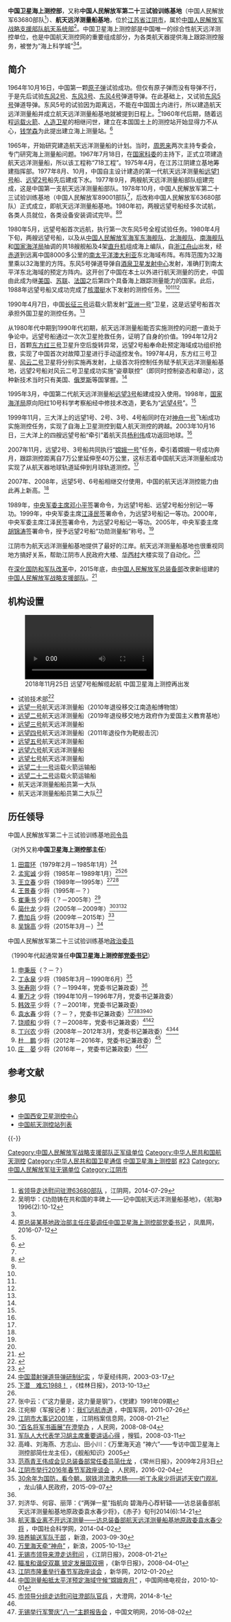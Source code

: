 {{Infobox PRCG
|color = darkgreen
|机构名称 = 中国人民解放军第二十三试验训练基地
|上级机构 = [[中国人民解放军战略支援部队航天系统部|中国人民解放军战略支援部队航天系统部]]
|机构类型 = [[中国人民解放军战略支援部队|中国人民解放军战略支援部队]]
|军事级别 = 正军级|nocat
|标志1 = China Emblem PLA.svg
|标志1说明 = [[中国人民解放军军徽|中国人民解放军军徽]]
|职位1 = 司令员
|人员1 = [[吴锦高|吴锦高]]
|衔级1 = [[中国人民解放军少将|少将]]
|职位2 = 政治委员
|人员2 = [[庄晏|庄晏]]
|衔级2 = [[中国人民解放军少将|少将]]
|职位3 =
|人员3 =
|职位4 =
|人员4 =
|地址1 = [[江苏省|江苏省]][[江阴市|江阴市]]
|成立时间 = 1978年
|a=
|b=
|c=
|d=
|E=
|e=
}}

'''中国卫星海上测控部'''，又称'''中国人民解放军第二十三试验训练基地'''（中国人民解放军63680部队<ref>[http://www.cnjsjy.cn/centent/2014-07/29/content_240835.htm 省领导走访慰问驻澄63680部队] {{Wayback|url=http://www.cnjsjy.cn/centent/2014-07/29/content_240835.htm |date=20190607181541 }}，江阴网，2014-07-29</ref>）、'''航天远洋测量船基地'''，位於[[江苏省|江苏省]][[江阴市|江阴市]]，属於[[中国人民解放军战略支援部队航天系统部|中国人民解放军战略支援部队航天系统部]]<ref>吴明华：《功勋铸在共和国的丰碑上——记中国航天远洋测量船基地》，《航海》1996(2):10-12</ref>。中国卫星海上测控部是中国唯一的综合性航天远洋测控单位，也是中国航天测控网的重要组成部分，为各类航天器提供海上跟踪测控服务，被誉为“海上科学城”<ref name=zgcbw/><ref name=shuji>[http://news.ifeng.com/a/20160712/49340876_0.shtml 原总装某基地政治部主任庄晏调任中国卫星海上测控部党委书记] {{Wayback|url=http://news.ifeng.com/a/20160712/49340876_0.shtml |date=20180128142513 }}，凤凰网，2016-07-12</ref>。

==简介==
1964年10月16日，中国第一颗[[原子弹|原子弹]]试验成功。但仅有原子弹而没有导弹不行，于是先后试验[[东风弹道导弹|东风2号]]、[[东风弹道导弹|东风3号]]、[[东风弹道导弹|东风4号]]弹道导弹。在此基础上，又试验[[东风弹道导弹|东风5号]]弹道导弹。东风5号的试验因为距离远，不能在中国国土内进行，所以建造航天远洋测量船并成立航天远洋测量船基地就被提到日程上。<ref name=zgskw/>1960年代后期，随着远程[[运载火箭|运载火箭]]、[[人造卫星|人造卫星]]的相继问世，建立在本国国土上的测控站开始显得力不从心，[[钱学森|钱学森]]为此提出建立海上测量站。<ref>{{Cite web |url=http://youth.sjtu.edu.cn/plus/view.php?aid=4711 |title=上海交大钱学森图书馆暑期社会实践团“重走学森路”，上海交通大学，2012-08-14 |accessdate=2016-10-04 |archive-date=2016-10-05 |archive-url=https://web.archive.org/web/20161005121102/http://youth.sjtu.edu.cn/plus/view.php?aid=4711 |dead-url=no }}</ref>

1965年，开始研究建造航天远洋测量船的计划。当时，[[周恩来|周恩来]]两次主持专委会，专门研究海上测量船问题。1967年7月18日，在[[国家科委|国家科委]]的主持下，正式立项建造航天远洋测量船，所以该工程称“718工程”。1975年4月，在江苏江阴建立基地筹建指挥部。1977年8月、10月，中国自主设计建造的第一代航天远洋测量船[[远望号|远望1号]]船、[[远望号|远望2号]]船先后建成下水。1977年9月，两艘航天远洋测量船部队组建完成，这是中国第一支航天远洋测量船部队。1978年10月，中国人民解放军第二十三试验训练基地（中国人民解放军89001部队<ref name=dangj/>，后改称中国人民解放军63680部队）正式成立，即航天远洋测量船基地。1980年初，两艘远望号船经多次试航，各类人员就位，各类设备安装调试完毕。<ref name=zgcbw>{{Cite web |url=http://www.cnshipnet.com/news/3/12734.html |title=中国航天远洋测量船基地30年发展之路，中国船舶网，于2016-10-04查阅 |accessdate=2016-10-04 |archive-date=2020-09-17 |archive-url=https://web.archive.org/web/20200917153833/http://www.cnshipnet.com/news/3/12734.html |dead-url=no }}</ref><ref name=zgskw/>

1980年5月，远望号船首次远航，执行第一次东风5号全程试验任务。1980年4月下旬，两艘远望号船，以及从[[中国人民解放军海军|中国人民解放军海军]][[东海舰队|东海舰队]]、[[北海舰队|北海舰队]]、[[南海舰队|南海舰队]]和[[国家海洋局|国家海洋局]]抽调的共18艘舰船及4架[[直升机|直升机]]组成海上编队，自[[浙江|浙江]][[舟山|舟山]]出发，经[[赤道|赤道]]到远离中国8000多公里的[[南太平洋|南太平洋]][[澳大利亚|澳大利亚]]东北海域布阵。布阵范围为32海里乘以32海里的方阵。东风5号弹道导弹自[[酒泉卫星发射中心|酒泉卫星发射中心]]发射，准确打到南太平洋东北海域的预定方阵内。这开创了中国在本土以外进行航天测量的历史，中国由此成为继[[美国|美国]]、[[苏联|苏联]]、[[法国|法国]]之后第四个具备海上跟踪测量能力的国家。此后，1988年远望号船又成功完成了[[核潜艇|核潜艇]]水下发射的测控任务。<ref name=zgcbw/><ref name=zgskw/><ref name=guilin/>

1990年4月7日，中国[[长征三号|长征三号]]运载火箭发射“[[亚洲一号|亚洲一号]]”卫星，这是远望号船首次承担外国卫星的测控任务。<ref name=zgcbw/>

从1980年代中期到1990年代初期，航天远洋测量船能否实施测控的问题一直处于争论中。远望号船通过一次次卫星抢救任务，证明了自身的价值。1994年12月2日，首颗[[东方红三号|东方红三号]]卫星升空后旋转异常，远望2号船奉命赴预定海域成功组织抢救，实现了中国首次对故障卫星进行手动遥控发令。1997年4月，东方红三号卫星、[[风云二号|风云二号]]卫星将分别实施再发射，上级首次将控制任务赋予航天远洋测量船基地，远望2号船对风云二号卫星成功实施“姿章联控”（即同时控制姿态和章动），这种新技术当时只有美国、[[俄罗斯|俄罗斯]]等国掌握。<ref name=zgcbw/>

1995年3月，中国第二代航天远洋测量船[[远望号|远望3号]]船建成投入使用。1998年，[[国家海洋局|国家海洋局]]原向阳红10号科学考察船经中修技术改造，更名为“[[远望号|远望4号]]”。<ref name=zgcbw/>

1999年11月，三大洋上的远望1号、2号、3号、4号船同时在对[[神舟一号|神舟一号]]飞船成功实施测控任务，实现了自海上卫星测控到载人航天测控的跨越。2003年10月16日，三大洋上的四艘远望号船“牵引”着航天员[[杨利伟|杨利伟]]成功返回地球。<ref name=zgcbw/>

2007年11月，远望2号、3号船共同执行“[[嫦娥一号|嫦娥一号]]”任务，牵引着嫦娥一号成功奔月，跟踪测控距离自7万公里延伸至40万公里，这标志着中国航天远洋测量船成功实现了从航天器地球轨道延伸到月球轨道测控。<ref name=zgcbw/>

2007年、2008年，远望5号、6号船相继交付使用，中国的航天远洋测控能力由此再上新高。<ref name=zgcbw/>

1989年，[[中央军委主席|中央军委主席]][[邓小平|邓小平]]签署命令，为远望1号船、远望2号船分别记一等功。1999年，中央军委主席[[江泽民|江泽民]]签署命令，为远望3号船记一等功。2000年，中央军委主席江泽民签署命令，为远望2号船记一等功。2005年，中央军委主席[[胡锦涛|胡锦涛]]签署命令，授予远望2号船“功勋测量船”称号。<ref name=zgcbw/>

江阴市为航天远洋测量船基地提供了最好的江岸。航天远洋测量船基地也很重视同地方搞好关系，帮助江阴市人民政府大楼、[[华西村|华西村]]大楼实现了自动化。<ref name=zgskw/>

在[[深化国防和军队改革|深化国防和军队改革]]中，2015年底，由[[中国人民解放军总装备部|中国人民解放军总装备部]]改隶新组建的[[中国人民解放军战略支援部队|中国人民解放军战略支援部队]]。<ref>{{Cite web |url=http://news.163.com/16/0315/16/BI7AU5N700014AED.html |title=军队人大代表褚宏彬所在单位去年底由原总装转隶战略支援部队，网易，2016-03-15 |access-date=2016-10-06 |archive-url=https://web.archive.org/web/20161009102749/http://news.163.com/16/0315/16/BI7AU5N700014AED.html |archive-date=2016-10-09 |dead-url=yes }}</ref>

==机构设置==
[[File:2018年11月25日_远望7号船解缆起航_中国卫星海上测控再出发_China's_Space_Tracking_Ship_Yuanwang-7_Starts_new_Mission.webm|2018年11月25日 远望7号船解缆起航 中国卫星海上测控再出发]]
*试验技术部<ref>{{Cite web |url=http://mil.cnr.cn/zgjd/201305/t20130530_512704786.html |title=中国卫星海上测控技术部:海上测控坚强后盾，央广网，2013-05-30 |accessdate=2016-10-04 |archive-date=2016-10-05 |archive-url=https://web.archive.org/web/20161005131801/http://mil.cnr.cn/zgjd/201305/t20130530_512704786.html |dead-url=no }}</ref>
*[[远望号|远望一号]]航天远洋测量船（2010年退役移交江南造船博物馆）
*[[远望号|远望二号]]航天远洋测量船（2019年退役移交地方政府作为爱国主义教育基地）
*[[远望号|远望三号]]航天远洋测量船
*[[远望号|远望四号]]航天远洋测量船（2011年退役作为靶舰击沉）
*[[远望号|远望五号]]航天远洋测量船
*[[远望号|远望六号]]航天远洋测量船
*[[远望号|远望七号]]航天远洋测量船
*[[远望号|远望二十一号]]运载火箭运输船
*[[远望号|远望二十二号]]运载火箭运输船
*航天远洋测量船船员第一大队
*航天远洋测量船船员第二大队<ref>{{Cite web |url=http://www.jdjy.cn/newsInfo.aspx?pkId=55551 |title=中国卫星海上测控部专家为实验初中学生做国防科技讲座，扬州市江都区教育局，2015-05-08 |accessdate=2016-10-04 |archive-date=2016-10-05 |archive-url=https://web.archive.org/web/20161005131158/http://www.jdjy.cn/newsInfo.aspx?pkId=55551 |dead-url=no }}</ref>

== 历任领导 ==
{{col-begin}}
{{col-2}}
; 中国人民解放军第二十三试验训练基地[[司令员|司令员]]
（对外又称'''中国卫星海上测控部主任'''）
# [[田震环|田震环]]（1979年2月－1985年1月）<ref>[http://www.huaxia.com/js/jsgc/jswz/00021282.html 中国潜射弹道导弹研制纪实] {{Wayback|url=http://www.huaxia.com/js/jsgc/jswz/00021282.html |date=20161005151844 }}，华夏经纬网，2003-03-17</ref>
# [[孟宪诚|孟宪诚]] 少将（1985年－1989年1月）<ref name=guilin>[http://epaper.guilinlife.com/glrb/html/2013-10/13/content_1530800.htm 下潜　难忘1988！] {{Wayback|url=http://epaper.guilinlife.com/glrb/html/2013-10/13/content_1530800.htm |date=20201105071510 }}，《桂林日报》，2013-10-13</ref><ref name=jiang/>
# [[王立春|王立春]] 少将（1989年—1995年）<ref name=dangj>张中云：《“这力量是，这力量是钢”》，《党建》1991年09期</ref><ref name=jiang>江宛柳（军报记者 ）：[http://jz.chinamil.com.cn/grzq/jiangwanliu/content/2011-07/26/content_4603924.htm 我们远航赤道] {{Wayback|url=http://jz.chinamil.com.cn/grzq/jiangwanliu/content/2011-07/26/content_4603924.htm |date=20161130152702 }}，中国军网，2011-07-26</ref>
# [[王景春|王景春]] 少将（1995年－？）
# [[崔秉书|崔秉书]] 少将（？－2005年）<ref>[http://daj.jiangyin.gov.cn/a/200801/article_pokeolvjsc3y.shtml 江阴市大事记2001年] {{Wayback|url=http://daj.jiangyin.gov.cn/a/200801/article_pokeolvjsc3y.shtml |date=20161005115629 }}，江阴档案信息网，2008-01-21</ref>
# [[简仕龙|简仕龙]] 少将（2005年－2009年）<ref>[http://unn.people.com.cn/GB/22220/80078/80079/7607519.html “百名将军书画展”在澄举办] {{Wayback|url=http://unn.people.com.cn/GB/22220/80078/80079/7607519.html |date=20161130133207 }}，人民网，2008-08-04</ref><ref>[http://news.sohu.com/20080311/n255637028.shtml 军队人大代表学习胡主席重要讲话心得] {{Wayback|url=http://news.sohu.com/20080311/n255637028.shtml |date=20201105090643 }}，搜狐，2008-03-11</ref><ref>高峰、刘海燕、方志山、田小川：《万里海天追 “神六”——专访中国卫星海上测控部简仕龙主任》，《舰船知识》2005</ref>
# [[费加兵|费加兵]] 少将（2009年－2015年）<ref>[http://epaper.cz001.com.cn/site1/czrb/html/2009-02/03/content_171553.htm 范燕青王伟成会见总装备部常任委员简仕龙] {{Wayback|url=http://epaper.cz001.com.cn/site1/czrb/html/2009-02/03/content_171553.htm |date=20201105063210 }}，《常州日报》，2009年2月3日</ref>
# [[吴锦高|吴锦高]] 少将（2015年3月－）<ref>[http://wuxi.people.com.cn/n1/2016/0204/c131315-28110963.html 江阴市举行2016年春节军政座谈会] {{Wayback|url=http://wuxi.people.com.cn/n1/2016/0204/c131315-28110963.html |date=20161005135234 }}，人民网，2016-02-04</ref>
{{col-2}}

; 中国人民解放军第二十三试验训练基地[[政治委员|政治委员]]
（1990年代起通常兼任'''中国卫星海上测控部[[党委书记|党委书记]]'''）
# [[申秉辰|申秉辰]]（？－？）
# [[丁永泉|丁永泉]] 少将（1985年3月－1990年6月）<ref>[http://longshan.cixi.gov.cn/art/2015/9/7/art_7612_1239041.html 30余年为国防，看今朝，钢铁洪流激忠肠——听丁永泉少将讲述天安门观礼] {{Webarchive|url=https://archive.is/20161012020340/http://longshan.cixi.gov.cn/art/2015/9/7/art_7612_1239041.html |date=2016-10-12 }}，龙山镇人民政府，2015-09-07</ref>
# [[张寿刚|张寿刚]] 少将（？－1994年，党委书记兼政委）<ref name=dangj/>
# [[董万才|董万才]] 少将（1994年10月－1996年7月，党委书记兼政委）
# [[韩效平|韩效平]] 少将（？－2001年，党委书记兼政委）
# [[袁水春|袁水春]] 少将（？－？，党委书记兼政委）<ref>刘济华、何容、丽萍：《“两弹一星”指航向 碧海丹心荐轩辕——访总装备部航天远洋测量船基地原政委袁水春少将》，《赤子》旬刊2014(6):14-21</ref><ref name=zgskw>[http://fund.cssn.cn/zf/zf_dh/201404/t20140402_1055098.shtml 航天事业离不开远洋测量——访总装备部航天远洋测量船基地原政委袁水春少将] {{Wayback|url=http://fund.cssn.cn/zf/zf_dh/201404/t20140402_1055098.shtml |date=20190624062816 }}，中国社会科学网，2014-04-02</ref><ref>[http://news.sina.com.cn/c/2003-09-30/0934844618s.shtml 培养输送军队干部] {{Wayback|url=http://news.sina.com.cn/c/2003-09-30/0934844618s.shtml |date=20201105045953 }}，新浪，2003-09-30</ref><ref>[http://news.sina.com.cn/o/2005-10-13/06207154111s.shtml 万里海天牵“神舟”] {{Wayback|url=http://news.sina.com.cn/o/2005-10-13/06207154111s.shtml |date=20201105094230 }}，新浪，2005-10-13</ref>
# [[饶顺和|饶顺和]] 少将（？－2008年，党委书记兼政委）<ref>[http://news.idoican.com.cn/jyrb/html/2008-01/21/content_2530120.htm 无锡市领导来澄走访慰问] {{Wayback|url=http://news.idoican.com.cn/jyrb/html/2008-01/21/content_2530120.htm |date=20161006051225 }}，《江阴日报》，2008-01-21</ref><ref>[http://xh.xhby.net/mp1/html/2008-04/01/content_6749129.htm 瞄准和谐促双赢 锁定发展固双拥] {{Wayback|url=http://xh.xhby.net/mp1/html/2008-04/01/content_6749129.htm |date=20161006043115 }}，《新华日报》，2008-04-01</ref>
# [[丁兴农|丁兴农]] 少将（2008年－2012年3月，党委书记兼政委）<ref>[http://www.js.xinhuanet.com/jiangyin/2012-01/20/content_24577203.htm 江阴市隆重举行春节军政座谈会] {{Wayback|url=http://www.js.xinhuanet.com/jiangyin/2012-01/20/content_24577203.htm |date=20161130162619 }}，新华网，2012-01-20</ref><ref>[http://news.cntv.cn/china/20101001/100039.shtml 中国测量船抵太平洋预定海域守候“嫦娥奔月”] {{Wayback|url=http://news.cntv.cn/china/20101001/100039.shtml |date=20201105064136 }}，中国网络电视台，2010-10-01</ref>
# [[杜鹏|杜　鹏]] 少将（2012年－2016年，党委书记兼政委）<ref>[http://www.ijiangyin.com/article-305430-1.html 市领导分组走访慰问驻澄部队官兵] {{Wayback|url=http://www.ijiangyin.com/article-305430-1.html |date=20161005123222 }}，大澄网，2014-8-1</ref>
# [[庄晏|庄　晏]] 少将（2016年－，党委书记兼政委）<ref name=shuji/><ref>[http://www.wenming.cn/syjj/dfcz/js/201608/t20160802_3568767.shtml 无锡举行军警庆“八一”主题报告会] {{Wayback|url=http://www.wenming.cn/syjj/dfcz/js/201608/t20160802_3568767.shtml |date=20201105081641 }}，中国文明网，2016-08-02</ref>
{{col-end}}

== 参考文献 ==
{{Reflist|30em}}

== 参见 ==
{{Portal box|航天|中华人民共和国|江苏}}
* [[中国西安卫星测控中心|中国西安卫星测控中心]]
* [[中国航天测控站列表|中国航天测控站列表]]

{{-}}
{{中国人民解放军战略支援部队}}
{{中华人民共和国航天}}
{{中国载人航天工程}}
{{中国探月工程}}
[[Category:中国人民解放军战略支援部队正军级单位|Category:中国人民解放军战略支援部队正军级单位]]
[[Category:中华人民共和国航天测控|Category:中华人民共和国航天测控]]
[[Category:中华人民共和国卫星通信|Category:中华人民共和国卫星通信]]
[[Category:中国卫星海上测控部|]]
[[Category:中国人民解放军试验训练基地|#23]]
[[Category:中国人民解放军驻无锡单位|Category:中国人民解放军驻无锡单位]]
[[Category:江阴市|Category:江阴市]]